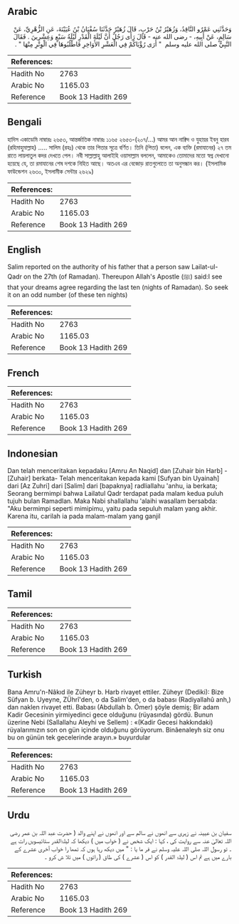 ## Arabic


<div dir="rtl" lang="ar" style={{fontSize:'larger',backgroundColor:'#f8f9fa',padding:20}}>
وَحَدَّثَنِي عَمْرٌو النَّاقِدُ، وَزُهَيْرُ بْنُ حَرْبٍ، قَالَ زُهَيْرٌ حَدَّثَنَا سُفْيَانُ بْنُ عُيَيْنَةَ، عَنِ الزُّهْرِيِّ، عَنْ سَالِمٍ، عَنْ أَبِيهِ، - رضى الله عنه - قَالَ رَأَى رَجُلٌ أَنَّ لَيْلَةَ الْقَدْرِ لَيْلَةُ سَبْعٍ وَعِشْرِينَ ‏.‏ فَقَالَ النَّبِيُّ صلى الله عليه وسلم ‏ "‏ أَرَى رُؤْيَاكُمْ فِي الْعَشْرِ الأَوَاخِرِ فَاطْلُبُوهَا فِي الْوِتْرِ مِنْهَا ‏"‏ ‏.‏
</div>
<div style={{backgroundColor:'#f8f9fa',padding:20, marginBottom: 10}}><table> <thead> <tr> <th>References:</th> <th></th> </tr> </thead> <tbody><tr><td>Hadith No</td><td>2763</td></tr><tr><td>Arabic No</td><td>1165.03</td></tr><tr><td>Reference</td><td>Book 13 Hadith 269</td></tr></tbody></table></div>

## Bengali


<div dir="ltr" lang="bn" style={{fontSize:'larger',backgroundColor:'#f8f9fa',padding:20}}>
হাদিস একাডেমি নাম্বারঃ ২৬৫৩, আন্তর্জাতিক নাম্বারঃ ১১৬৫ ২৬৫৩-(২০৭/...) আমর আন নাক্বিদ ও যুহায়র ইবনু হারব (রহিমাহুমাল্লাহ) ..... সালিম (রহঃ) থেকে তার পিতার সূত্রে বর্ণিত। তিনি (পিতা) বলেন, এক ব্যক্তি (রমাযানের) ২৭ তম রাতে লায়লাতুল কদর দেখতে পেল। নবী সাল্লাল্লাহু আলাইহি ওয়াসাল্লাম বললেন, আমাকেও তোমাদের মতো স্বপ্ন দেখানো হয়েছে যে, তা রমাযানের শেষ দশকে নিহিত আছে। অতএব এর বেজোড় রাতগুলোতে তা অনুসন্ধান কর। (ইসলামিক ফাউন্ডেশন ২৬৩০, ইসলামীক সেন্টার ২৬২৯)
</div>
<div style={{backgroundColor:'#f8f9fa',padding:20, marginBottom: 10}}><table> <thead> <tr> <th>References:</th> <th></th> </tr> </thead> <tbody><tr><td>Hadith No</td><td>2763</td></tr><tr><td>Arabic No</td><td>1165.03</td></tr><tr><td>Reference</td><td>Book 13 Hadith 269</td></tr></tbody></table></div>

## English


<div dir="ltr" lang="en" style={{fontSize:'larger',backgroundColor:'#f8f9fa',padding:20}}>
Salim reported on the authority of his father that a person saw Lailat-ul- Qadr on the 27th (of Ramadan). Thereupon Allah's Apostle (ﷺ) said:I see that your dreams agree regarding the last ten (nights of Ramadan). So seek it on an odd number (of these ten nights)
</div>
<div style={{backgroundColor:'#f8f9fa',padding:20, marginBottom: 10}}><table> <thead> <tr> <th>References:</th> <th></th> </tr> </thead> <tbody><tr><td>Hadith No</td><td>2763</td></tr><tr><td>Arabic No</td><td>1165.03</td></tr><tr><td>Reference</td><td>Book 13 Hadith 269</td></tr></tbody></table></div>

## French


<div dir="ltr" lang="fr" style={{fontSize:'larger',backgroundColor:'#f8f9fa',padding:20}}>

</div>
<div style={{backgroundColor:'#f8f9fa',padding:20, marginBottom: 10}}><table> <thead> <tr> <th>References:</th> <th></th> </tr> </thead> <tbody><tr><td>Hadith No</td><td>2763</td></tr><tr><td>Arabic No</td><td>1165.03</td></tr><tr><td>Reference</td><td>Book 13 Hadith 269</td></tr></tbody></table></div>

## Indonesian


<div dir="ltr" lang="id" style={{fontSize:'larger',backgroundColor:'#f8f9fa',padding:20}}>
Dan telah menceritakan kepadaku [Amru An Naqid] dan [Zuhair bin Harb] - [Zuhair] berkata- Telah menceritakan kepada kami [Sufyan bin Uyainah] dari [Az Zuhri] dari [Salim] dari [bapaknya] radliallahu 'anhu, ia berkata; Seorang bermimpi bahwa Lailatul Qadr terdapat pada malam kedua puluh tujuh bulan Ramadlan. Maka Nabi shallallahu 'alaihi wasallam bersabda: "Aku bermimpi seperti mimipimu, yaitu pada sepuluh malam yang akhir. Karena itu, carilah ia pada malam-malam yang ganjil
</div>
<div style={{backgroundColor:'#f8f9fa',padding:20, marginBottom: 10}}><table> <thead> <tr> <th>References:</th> <th></th> </tr> </thead> <tbody><tr><td>Hadith No</td><td>2763</td></tr><tr><td>Arabic No</td><td>1165.03</td></tr><tr><td>Reference</td><td>Book 13 Hadith 269</td></tr></tbody></table></div>

## Tamil


<div dir="ltr" lang="ta" style={{fontSize:'larger',backgroundColor:'#f8f9fa',padding:20}}>

</div>
<div style={{backgroundColor:'#f8f9fa',padding:20, marginBottom: 10}}><table> <thead> <tr> <th>References:</th> <th></th> </tr> </thead> <tbody><tr><td>Hadith No</td><td>2763</td></tr><tr><td>Arabic No</td><td>1165.03</td></tr><tr><td>Reference</td><td>Book 13 Hadith 269</td></tr></tbody></table></div>

## Turkish


<div dir="ltr" lang="tr" style={{fontSize:'larger',backgroundColor:'#f8f9fa',padding:20}}>
Bana Amru'n-Nâkıd ile Züheyr b. Harb rivayet ettiler. Züheyr (Dediki): Bize Süfyan b. Uyeyne, ZÜhrî'den, o da Salim'den, o da babası (Radiyallahû anh,) dan naklen rivayet etti. Babası (Abdullah b. Ömer) şöyle demiş; Bir adam Kadir Gecesinin yirmiyedinci gece olduğunu (rüyasında) gördü. Bunun üzerine Nebi (Sallallahu Aleyhi ve Sellem) : «(Kadir Gecesi hakkındaki) rüyalarımızın son on gün içinde olduğunu görüyorum. Binâenaleyh siz onu bu on günün tek gecelerinde arayın.» buyurdular
</div>
<div style={{backgroundColor:'#f8f9fa',padding:20, marginBottom: 10}}><table> <thead> <tr> <th>References:</th> <th></th> </tr> </thead> <tbody><tr><td>Hadith No</td><td>2763</td></tr><tr><td>Arabic No</td><td>1165.03</td></tr><tr><td>Reference</td><td>Book 13 Hadith 269</td></tr></tbody></table></div>

## Urdu


<div dir="rtl" lang="ur" style={{fontSize:'larger',backgroundColor:'#f8f9fa',padding:20}}>
سفیان بن عیینہ نے زہری سے انھوں نے سالم سے اور انھوں نے اپنے والد ( حضرت عبد اللہ بن عمر رضی اللہ تعالیٰ عنہ سے روایت کی ، کہا : ایک شخص نے ( خواب میں ) دیکھا کہ لیلۃالقدر ستائیسویں رات ہے ۔ تو رسول اللہ صلی اللہ علیہ وسلم نے فر ما یا : " میں دیکھ رہا ہوں کہ تمھا را خواب آخری عشرے کے بارے میں ہے تم اس ( لیلۃ القدر ) کو اس ( عشرے ) کی طاق ( راتوں ) میں تلا ش کرو ۔
</div>
<div style={{backgroundColor:'#f8f9fa',padding:20, marginBottom: 10}}><table> <thead> <tr> <th>References:</th> <th></th> </tr> </thead> <tbody><tr><td>Hadith No</td><td>2763</td></tr><tr><td>Arabic No</td><td>1165.03</td></tr><tr><td>Reference</td><td>Book 13 Hadith 269</td></tr></tbody></table></div>